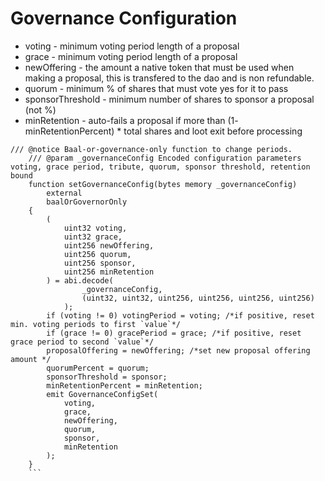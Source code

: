 # Governance Configuration

- voting - minimum voting period length of a proposal
- grace - minimum voting period length of a proposal
- newOffering - the amount a native token that must be used when making a proposal, this is transfered to the dao and is non refundable.
- quorum - minimum % of shares that must vote yes for it to pass
- sponsorThreshold - minimum number of shares to sponsor a proposal (not %)
- minRetention - auto-fails a proposal if more than (1- minRetentionPercent) \* total shares and loot exit before processing


```
/// @notice Baal-or-governance-only function to change periods.
    /// @param _governanceConfig Encoded configuration parameters voting, grace period, tribute, quorum, sponsor threshold, retention bound
    function setGovernanceConfig(bytes memory _governanceConfig)
        external
        baalOrGovernorOnly
    {
        (
            uint32 voting,
            uint32 grace,
            uint256 newOffering,
            uint256 quorum,
            uint256 sponsor,
            uint256 minRetention
        ) = abi.decode(
                _governanceConfig,
                (uint32, uint32, uint256, uint256, uint256, uint256)
            );
        if (voting != 0) votingPeriod = voting; /*if positive, reset min. voting periods to first `value`*/
        if (grace != 0) gracePeriod = grace; /*if positive, reset grace period to second `value`*/
        proposalOffering = newOffering; /*set new proposal offering amount */
        quorumPercent = quorum;
        sponsorThreshold = sponsor;
        minRetentionPercent = minRetention;
        emit GovernanceConfigSet(
            voting,
            grace,
            newOffering,
            quorum,
            sponsor,
            minRetention
        );
    }
    ```